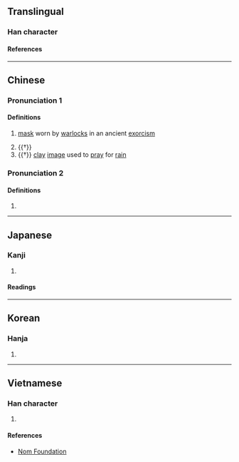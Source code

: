 {{character info/new}}
==Translingual==

===Han character===
{{Han char|rn=9|rad=人|as=08|sn=10|four=24281|canj=OTMC|ids=⿰亻其}}

====References====
{{Han ref|kx=0108.060|dkj=00777|dj=0230.020|hdz=10171.020|uh=501B}}

----

==Chinese==
{{zh-forms}}

===Pronunciation 1===
{{zh-pron
|m=qī
|c=gei1,hei1
|mc=
|oc=
|ma=
|cat=n,v
}}

====Definitions====
{{zh-hanzi}}

# {{lb|zh|historical}} [[mask]] worn by [[warlock]]s in an ancient [[exorcism]]
# {{†}} {{zh-alt-form|欺|to [[deceive]]; to [[cheat]]}}
# {{†}} [[clay]] [[image]] used to [[pray]] for [[rain]]

===Pronunciation 2===
{{zh-pron
|m=qì
|cat=
}}

====Definitions====
{{zh-hanzi}}

# {{zh-only|倛儗}}

----

==Japanese==

===Kanji===
{{ja-kanji|grade=|rs=人08}}

# {{rfdef|ja|sort=人08}}

====Readings====
{{ja-readings
|on=き
|kun=あざむく
}}

----

==Korean==

===Hanja===
{{ko-hanja|기}}

# {{rfdef|ko|sort=人08}}

----

==Vietnamese==

===Han character===
{{vi-readings|rs=人08|reading=kề}}

# {{rfdef|vi|sort=人08}}

====References====
* [http://nomfoundation.org/common/nom_details.php?codepoint=501b Nom Foundation]